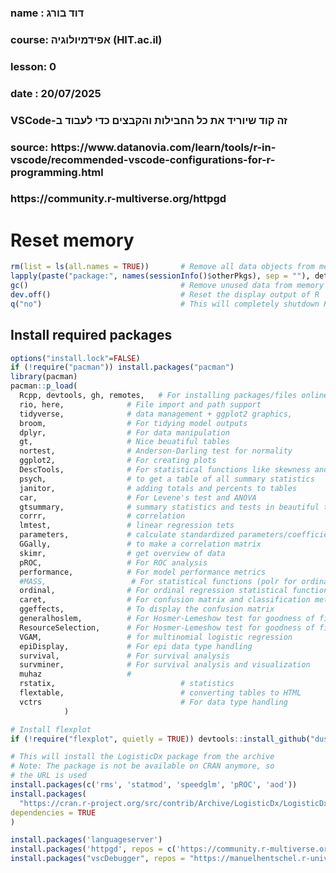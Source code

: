###
### name  : דוד בורג
### course: אפידמיולוגיה (HIT.ac.il)
### lesson: 0   
### date  : 20/07/2025
###  
###  VSCode-זה קוד שיוריד את כל החבילות והקבצים כדי לעבוד ב
###
### source: https://www.datanovia.com/learn/tools/r-in-vscode/recommended-vscode-configurations-for-r-programming.html
###         https://community.r-multiverse.org/httpgd

# Reset memory
```{r setup-packages, include false}
rm(list = ls(all.names = TRUE))       # Remove all data objects from memory
lapply(paste("package:", names(sessionInfo()$otherPkgs), sep = ""), detach, character.only = TRUE, unload = TRUE, force = TRUE)           # Remove packages from memory
gc()                                  # Remove unused data from memory ("garbage cllection")
dev.off()                             # Reset the display output of R
q("no")                               # This will completely shutdown R terminal
```


## Install required packages
```{r load-packages, include false}  
options("install.lock"=FALSE)
if (!require("pacman")) install.packages("pacman")
library(pacman)
pacman::p_load(
  Rcpp, devtools, gh, remotes,   # For installing packages/files online (like from GitHub)
  rio, here,              # File import and path support
  tidyverse,              # data management + ggplot2 graphics,
  broom,                  # For tidying model outputs
  dplyr,                  # For data manipulation
  gt,                     # Nice beuatiful tables
  nortest,                # Anderson-Darling test for normality
  ggplot2,                # For creating plots
  DescTools,              # For statistical functions like skewness and kurtosis
  psych,                  # to get a table of all summary statistics
  janitor,                # adding totals and percents to tables
  car,                    # For Levene's test and ANOVA
  gtsummary,              # summary statistics and tests in beautiful tables
  corrr,                  # correlation
  lmtest,                 # linear regression tets
  parameters,             # calculate standardized parameters/coefficients
  GGally,                 # to make a correlation matrix
  skimr,                  # get overview of data
  pROC,                   # For ROC analysis
  performance,            # For model performance metrics
  #MASS,                   # For statistical functions (polr for ordinal regression)ordinal
  ordinal,                # For ordinal regression statistical functions
  caret,                  # For confusion matrix and classification metrics
  ggeffects,              # To display the confusion matrix
  generalhoslem,          # For Hosmer-Lemeshow test for goodness of fit
  ResourceSelection,      # For Hosmer-Lemeshow test for goodness of fit
  VGAM,                   # for multinomial logistic regression
  epiDisplay,             # For epi data type handling
  survival,               # For survival analysis
  survminer,              # For survival analysis and visualization
  muhaz                   #
  rstatix,                            # statistics
  flextable,                          # converting tables to HTML
  vctrs                               # For data type handling
            )

# Install flexplot
if (!require("flexplot", quietly = TRUE)) devtools::install_github("dustinfife/flexplot", ref = "logistic_plots")  ;  library(flexplot)

# This will install the LogisticDx package from the archive
# Note: The package is not be available on CRAN anymore, so
# the URL is used
install.packages(c('rms', 'statmod', 'speedglm', 'pROC', 'aod'))
install.packages(
  "https://cran.r-project.org/src/contrib/Archive/LogisticDx/LogisticDx_0.3.tar.gz",
dependencies = TRUE
)

install.packages('languageserver')
install.packages('httpgd', repos = c('https://community.r-multiverse.org', 'https://cloud.r-project.org'))
install.packages("vscDebugger", repos = "https://manuelhentschel.r-universe.dev")
```
